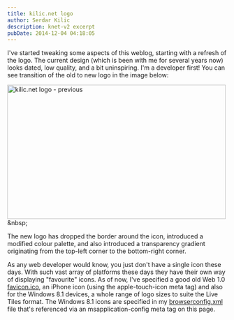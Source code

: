 ```yaml
---
title: kilic.net logo
author: Serdar Kilic
description: knet-v2 excerpt
pubDate: 2014-12-04 04:18:05
---
```


I've started tweaking some aspects of this weblog, starting with a refresh of the logo. The current design (which is been with me for several years now) looks dated, low quality, and a bit uninspiring. I'm a developer first! You can see transition of the old to new logo in the image below: 

<a title="kilic.net logo - previous by Serdar Kilic, on Flickr" href="https://www.flickr.com/photos/serdar/15756872787"><img alt="kilic.net logo - previous" src="https://farm8.staticflickr.com/7487/15756872787_d9a27353d0.jpg" width="500" height="308" /></a> 
&amp;nbsp;

The new logo has dropped the border around the icon, introduced a modified colour palette, and also introduced a transparency gradient originating from the top-left corner to the bottom-right corner.

As any web developer would know, you just don't have a single icon these days. With such vast array of platforms these days they have their own way of displaying "favourite" icons. As of now, I've specified a good old Web 1.0 <a href="http://kilic.net/favicon.ico">favicon.ico</a>, an iPhone icon (using the apple-touch-icon meta tag) and also for the Windows 8.1 devices, a whole range of logo sizes to suite the Live Tiles format. The Windows 8.1 icons are specified in my <a href="http://kilic.net/browserconfig.xml">browserconfig.xml</a> file that's referenced via an msapplication-config meta tag on this page.